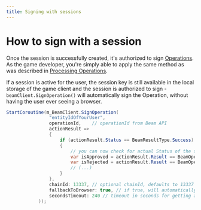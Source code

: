 ```yaml
---
title: Signing with sessions
---
```



# How to sign with a session

Once the session is successfully created, it's authorized to sign [Operations](/service/operations/introduction). As the game developer, you're simply able to apply the same method as was described in [Processing Operations](/service/operations/processing-operations).

If a session is active for the user, the session key is still available in the local storage of the game client and the session is authorized to sign - `beamClient.SignOperation()` will automatically sign the Operation, without having the user ever seeing a browser.


```csharp
StartCoroutine(m_BeamClient.SignOperation(
                "entityIdOfYourUser",
                operationId,    // operationId from Beam API
                actionResult =>
                {
                    if (actionResult.Status == BeamResultType.Success)
                    {
                        // you can now check for actual Status of the signing f.e.:
                        var isApproved = actionResult.Result == BeamOperationStatus.Executed;
                        var isRejected = actionResult.Result == BeamOperationStatus.Rejected;
                        // (...)
                    }
                },
                chainId: 13337, // optional chainId, defaults to 13337
                fallbackToBrowser: true, // if true, will automatically open browser for the user to sign the operation, if there is no valid session
                secondsTimeout: 240 // timeout in seconds for getting a result of message signing from the browser, used if there was no valid session
            ));
```